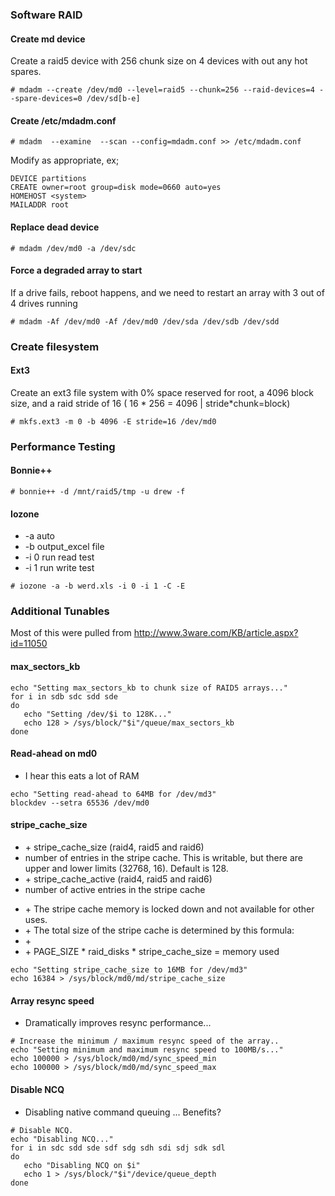 ===Software RAID===
====Create md device====
Create a raid5 device with 256 chunk size on 4 devices with out any hot spares.
<pre># mdadm --create /dev/md0 --level=raid5 --chunk=256 --raid-devices=4 --spare-devices=0 /dev/sd[b-e]</pre>
====Create /etc/mdadm.conf====
<pre># mdadm  --examine  --scan --config=mdadm.conf >> /etc/mdadm.conf</pre>
Modify as appropriate, ex;
<pre>
DEVICE partitions
CREATE owner=root group=disk mode=0660 auto=yes
HOMEHOST <system>
MAILADDR root
</pre>
====Replace dead device====
<pre># mdadm /dev/md0 -a /dev/sdc</pre>

====Force a degraded array to start====
If a drive fails, reboot happens, and we need to restart an array with 3 out of 4 drives running
<pre># mdadm -Af /dev/md0 -Af /dev/md0 /dev/sda /dev/sdb /dev/sdd</pre>

===Create filesystem===
====Ext3====
Create an ext3 file system with 0% space reserved for root, a 4096 block size, and a raid stride of 16 ( 16 * 256 = 4096 | stride*chunk=block)
<pre># mkfs.ext3 -m 0 -b 4096 -E stride=16 /dev/md0</pre>

===Performance Testing===
====Bonnie++====
<pre># bonnie++ -d /mnt/raid5/tmp -u drew -f</pre>
====Iozone====
*-a auto 
*-b output_excel file 
*-i 0 run read test 
*-i 1 run write test

<pre># iozone -a -b werd.xls -i 0 -i 1 -C -E</pre>

===Additional Tunables===
Most of this were pulled from http://www.3ware.com/KB/article.aspx?id=11050

====max_sectors_kb====
<pre>
echo "Setting max_sectors_kb to chunk size of RAID5 arrays..."
for i in sdb sdc sdd sde
do
   echo "Setting /dev/$i to 128K..."
   echo 128 > /sys/block/"$i"/queue/max_sectors_kb
done
</pre>

====Read-ahead on md0====
*I hear this eats a lot of RAM
<pre>
echo "Setting read-ahead to 64MB for /dev/md3"
blockdev --setra 65536 /dev/md0
</pre>

====stripe_cache_size====
* + stripe_cache_size (raid4, raid5 and raid6)
* number of entries in the stripe cache. This is writable, but there are upper and lower limits (32768, 16). Default is 128.
* + stripe_cache_active (raid4, raid5 and raid6)
* number of active entries in the stripe cache


* + The stripe cache memory is locked down and not available for other uses.
* + The total size of the stripe cache is determined by this formula:
* +
* + PAGE_SIZE * raid_disks * stripe_cache_size = memory used
<pre>
echo "Setting stripe_cache_size to 16MB for /dev/md3"
echo 16384 > /sys/block/md0/md/stripe_cache_size
</pre>

====Array resync speed====
* Dramatically improves resync performance...
<pre>
# Increase the minimum / maximum resync speed of the array..
echo "Setting minimum and maximum resync speed to 100MB/s..."
echo 100000 > /sys/block/md0/md/sync_speed_min
echo 100000 > /sys/block/md0/md/sync_speed_max
</pre>

====Disable NCQ====
* Disabling native command queuing ... Benefits?
<pre>
# Disable NCQ.
echo "Disabling NCQ..."
for i in sdc sdd sde sdf sdg sdh sdi sdj sdk sdl
do
   echo "Disabling NCQ on $i"
   echo 1 > /sys/block/"$i"/device/queue_depth
done
</pre>